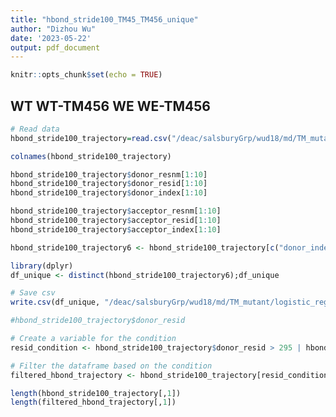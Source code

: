 ```yaml
---
title: "hbond_stride100_TM45_TM456_unique"
author: "Dizhou Wu"
date: '2023-05-22'
output: pdf_document
---
```


```r
knitr::opts_chunk$set(echo = TRUE)
```

## WT WT-TM456 WE WE-TM456

```r
# Read data 
hbond_stride100_trajectory=read.csv("/deac/salsburyGrp/wud18/md/TM_mutant/hbond/hbond_stride100_thrombin_TM456_WE_TM456_raw.csv")
```

```r
colnames(hbond_stride100_trajectory)
```

```r
hbond_stride100_trajectory$donor_resnm[1:10]
hbond_stride100_trajectory$donor_resid[1:10]
hbond_stride100_trajectory$donor_index[1:10]
```

```r
hbond_stride100_trajectory$acceptor_resnm[1:10]
hbond_stride100_trajectory$acceptor_resid[1:10]
hbond_stride100_trajectory$acceptor_index[1:10]
```

```r
hbond_stride100_trajectory6 <- hbond_stride100_trajectory[c("donor_index","acceptor_index","donor_resnm","donor_resid","acceptor_resnm","acceptor_resid")]
```

```r
library(dplyr)
df_unique <- distinct(hbond_stride100_trajectory6);df_unique
```

```r
# Save csv
write.csv(df_unique, "/deac/salsburyGrp/wud18/md/TM_mutant/logistic_regression_Hbond/visualize/Hbond_stride100_unique.csv", row.names=F)
```


```r
#hbond_stride100_trajectory$donor_resid
```

```r
# Create a variable for the condition
resid_condition <- hbond_stride100_trajectory$donor_resid > 295 | hbond_stride100_trajectory$acceptor_resid > 295

# Filter the dataframe based on the condition
filtered_hbond_trajectory <- hbond_stride100_trajectory[resid_condition, ]
```



```r
length(hbond_stride100_trajectory[,1])
length(filtered_hbond_trajectory[,1])
```





















